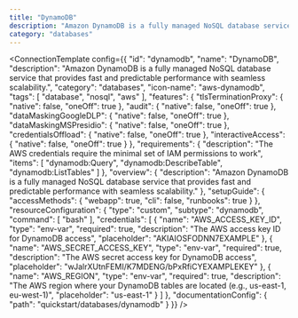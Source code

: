 ```yaml
---
title: "DynamoDB"
description: "Amazon DynamoDB is a fully managed NoSQL database service that provides fast and predictable performance with seamless scalability."
category: "databases"
---
```



<ConnectionTemplate config={{
  "id": "dynamodb",
  "name": "DynamoDB",
  "description": "Amazon DynamoDB is a fully managed NoSQL database service that provides fast and predictable performance with seamless scalability.",
  "category": "databases",
  "icon-name": "aws-dynamodb",
  "tags": [
    "database",
    "nosql",
    "aws"
  ],
  "features": {
    "tlsTerminationProxy": {
      "native": false,
      "oneOff": true
    },
    "audit": {
      "native": false,
      "oneOff": true
    },
    "dataMaskingGoogleDLP": {
      "native": false,
      "oneOff": true
    },
    "dataMaskingMSPresidio": {
      "native": false,
      "oneOff": true
    },
    "credentialsOffload": {
      "native": false,
      "oneOff": true
    },
    "interactiveAccess": {
      "native": false,
      "oneOff": true
    }
  },
  "requirements": {
    "description": "The AWS credentials require the minimal set of IAM permissions to work",
    "items": [
      "dynamodb:Query",
      "dynamodb:DescribeTable",
      "dynamodb:ListTables"
    ]
  },
  "overview": {
    "description": "Amazon DynamoDB is a fully managed NoSQL database service that provides fast and predictable performance with seamless scalability."
  },
  "setupGuide": {
    "accessMethods": {
      "webapp": true,
      "cli": false,
      "runbooks": true
    }
  },
  "resourceConfiguration": {
    "type": "custom",
    "subtype": "dynamodb",
    "command": [
      "bash"
    ],
    "credentials": [
      {
        "name": "AWS_ACCESS_KEY_ID",
        "type": "env-var",
        "required": true,
        "description": "The AWS access key ID for DynamoDB access",
        "placeholder": "AKIAIOSFODNN7EXAMPLE"
      },
      {
        "name": "AWS_SECRET_ACCESS_KEY",
        "type": "env-var",
        "required": true,
        "description": "The AWS secret access key for DynamoDB access",
        "placeholder": "wJalrXUtnFEMI/K7MDENG/bPxRfiCYEXAMPLEKEY"
      },
      {
        "name": "AWS_REGION",
        "type": "env-var",
        "required": true,
        "description": "The AWS region where your DynamoDB tables are located (e.g., us-east-1, eu-west-1)",
        "placeholder": "us-east-1"
      }
    ]
  },
  "documentationConfig": {
    "path": "quickstart/databases/dynamodb"
  }
}} />


